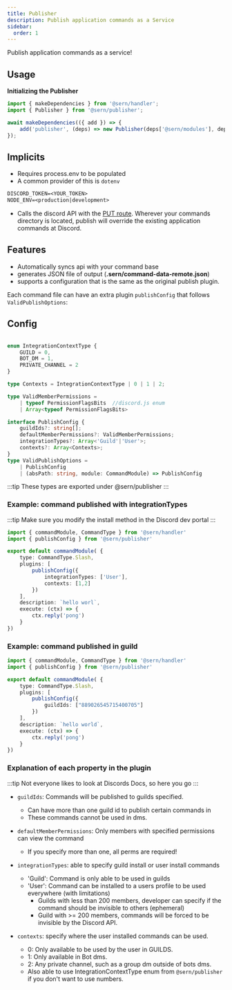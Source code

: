 ```yaml
---
title: Publisher 
description: Publish application commands as a Service 
sidebar:
  order: 1
---
```

Publish application commands as a service!
## Usage 

**Initializing the Publisher**
```ts 
import { makeDependencies } from '@sern/handler';
import { Publisher } from '@sern/publisher';

await makeDependencies(({ add }) => {
    add('publisher', (deps) => new Publisher(deps['@sern/modules'], deps['@sern/emitter'], deps['@sern/logger'])); 
});
```
## Implicits
- Requires process.env to be populated
- A common provider of this is `dotenv`
```txt title=".env" 
DISCORD_TOKEN=<YOUR_TOKEN>
NODE_ENV=<production|development>
```
- Calls the discord API with the [PUT route](https://discord.com/developers/docs/interactions/application-commands#bulk-overwrite-global-application-commands). Wherever your commands directory is located, publish will override the existing application commands at Discord.


## Features
- Automatically syncs api with your command base
- generates JSON file of output (**.sern/command-data-remote.json**)
- supports a configuration that is the same as the original publish plugin.


Each command file can have an extra plugin `publishConfig` that follows `ValidPublishOptions`:
## Config
```ts 

enum IntegrationContextType {
    GUILD = 0,
    BOT_DM = 1,
    PRIVATE_CHANNEL = 2
}

type Contexts = IntegrationContextType | 0 | 1 | 2;

type ValidMemberPermissions = 
    | typeof PermissionFlagsBits  //discord.js enum
    | Array<typeof PermissionFlagsBits> 

interface PublishConfig {
    guildIds?: string[];
    defaultMemberPermissions?: ValidMemberPermissions;
    integrationTypes?: Array<'Guild'|'User'>;
    contexts?: Array<Contexts>;
}
type ValidPublishOptions = 
    | PublishConfig
    | (absPath: string, module: CommandModule) => PublishConfig
```
:::tip 
These types are exported under @sern/publisher
:::

### Example: command published with integrationTypes

:::tip
Make sure you modify the install method in the Discord dev portal
:::

```ts title=src/commands/ping.ts
import { commandModule, CommandType } from '@sern/handler'
import { publishConfig } from '@sern/publisher'

export default commandModule( {
    type: CommandType.Slash,
    plugins: [
        publishConfig({ 
            integrationTypes: ['User'],
            contexts: [1,2]
        })
    ],
    description: `hello worl`,
    execute: (ctx) => { 
        ctx.reply('pong')
    }
})

```


### Example: command published in guild

```ts title=src/commands/ping.ts
import { commandModule, CommandType } from '@sern/handler'
import { publishConfig } from '@sern/publisher'

export default commandModule( {
    type: CommandType.Slash,
    plugins: [
        publishConfig({ 
            guildIds: ["889026545715400705"]
        })
    ],
    description: `hello world`,
    execute: (ctx) => { 
        ctx.reply('pong')
    }
})

```

### Explanation of each property in the plugin

:::tip
Not everyone likes to look at Discords Docs, so here you go
:::

- `guildIds`: Commands will be published to guilds specified.
  - Can have more than one guild id to publish certain commands in
  - These commands cannot be used in dms.

- `defaultMemberPermissions`: Only members with specified permissions can view the command
  - If you specify more than one, all perms are required!

- `integrationTypes`: able to specify guild install or user install commands
  - 'Guild': Command is only able to be used in guilds
  - 'User': Command can be installed to a users profile to be used everywhere (with limitations)
    - Guilds with less than 200 members, developer can specify if the command should be invisible to others (ephemeral)
    - Guild with >= 200 members, commands will be forced to be invisible by the Discord API.

- `contexts`: specify where the user installed commands can be used.
  - 0: Only available to be used by the user in GUILDS.
  - 1: Only available in Bot dms.
  - 2: Any private channel, such as a group dm outside of bots dms.
  - Also able to use IntegrationContextType enum from `@sern/publisher` if you don't want to use numbers.
